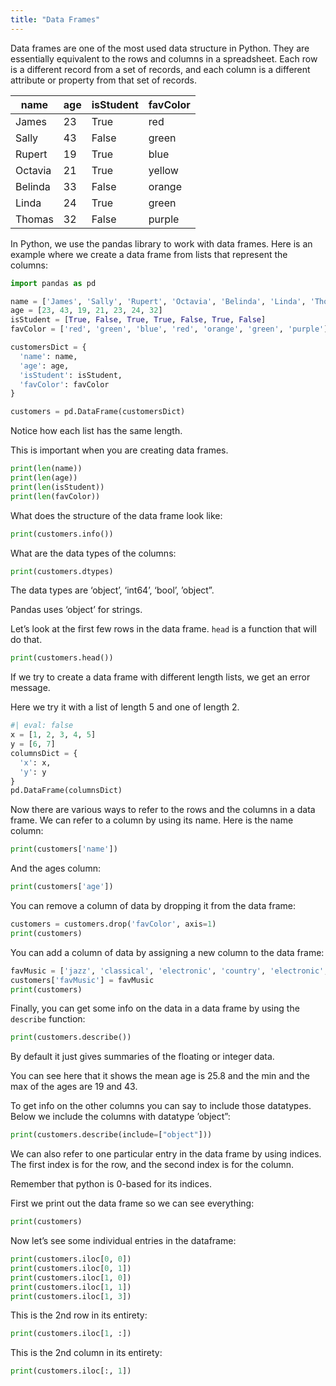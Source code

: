 ```yaml
---
title: "Data Frames"
---
```


Data frames are one of the most used data structure in Python. They are essentially equivalent to the rows and columns in a spreadsheet. Each row is a different record from a set of records, and each column is a different attribute or property from that set of records.

| name | age | isStudent | favColor |
|------|-----|-----------|----------|
| James | 23 | True | red |
| Sally | 43 | False | green |
| Rupert | 19 | True | blue |
| Octavia | 21 | True | yellow |
| Belinda | 33 | False | orange |
| Linda | 24 | True | green |
| Thomas | 32 | False | purple |

In Python, we use the pandas library to work with data frames. Here is an example where we create a data frame from lists that represent the columns:

```python
import pandas as pd

name = ['James', 'Sally', 'Rupert', 'Octavia', 'Belinda', 'Linda', 'Thomas']
age = [23, 43, 19, 21, 23, 24, 32]
isStudent = [True, False, True, True, False, True, False]
favColor = ['red', 'green', 'blue', 'red', 'orange', 'green', 'purple']

customersDict = {
  'name': name,
  'age': age,
  'isStudent': isStudent,
  'favColor': favColor
}

customers = pd.DataFrame(customersDict)
```

Notice how each list has the same length.

This is important when you are creating data frames.

```python
print(len(name))
print(len(age))
print(len(isStudent))
print(len(favColor))
```

What does the structure of the data frame look like:

```python
print(customers.info())
```

What are the data types of the columns:

```python
print(customers.dtypes)
```

The data types are 'object', 'int64', 'bool', 'object".

Pandas uses 'object' for strings.

Let's look at the first few rows in the data frame. `head` is a function that will do that.

```python
print(customers.head())
```

If we try to create a data frame with different length lists, we get an error message.

Here we try it with a list of length 5 and one of length 2.

```python
#| eval: false
x = [1, 2, 3, 4, 5]
y = [6, 7]
columnsDict = {
  'x': x,
  'y': y
}
pd.DataFrame(columnsDict)
```

Now there are various ways to refer to the rows and the columns in a data frame. We can refer to a column by using its name. Here is the name column:

```python
print(customers['name'])
```

And the ages column:

```python
print(customers['age'])
```

You can remove a column of data by dropping it from the data frame:

```python
customers = customers.drop('favColor', axis=1)
print(customers)
```

You can add a column of data by assigning a new column to the data frame:

```python
favMusic = ['jazz', 'classical', 'electronic', 'country', 'electronic', 'pop', 'rock']
customers['favMusic'] = favMusic
print(customers)
```

Finally, you can get some info on the data in a data frame by using the `describe` function:

```python
print(customers.describe())
```

By default it just gives summaries of the floating or integer data.

You can see here that it shows the mean age is 25.8 and the min and the max of the ages are 19 and 43.

To get info on the other columns you can say to include those datatypes. Below we include the columns with datatype 'object":

```python
print(customers.describe(include=["object"]))
```

We can also refer to one particular entry in the data frame by using indices. The first index is for the row, and the second index is for the column.

Remember that python is 0-based for its indices.

First we print out the data frame so we can see everything:

```python
print(customers)
```

Now let's see some individual entries in the dataframe:

```python
print(customers.iloc[0, 0])
print(customers.iloc[0, 1])
print(customers.iloc[1, 0])
print(customers.iloc[1, 1])
print(customers.iloc[1, 3])
```

This is the 2nd row in its entirety:

```python
print(customers.iloc[1, :])
```

This is the 2nd column in its entirety:
```python
print(customers.iloc[:, 1])
```
